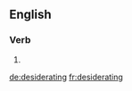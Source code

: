 
==English==

===Verb===
{{head|en}}

# {{present participle of|desiderate}}

[[de:desiderating]]
[[fr:desiderating]]